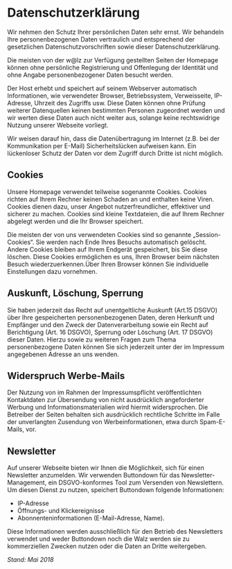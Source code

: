 # Datenschutzerklärung

Wir nehmen den Schutz Ihrer persönlichen Daten sehr ernst. Wir behandeln Ihre
personenbezogenen Daten vertraulich und entsprechend der gesetzlichen
Datenschutzvorschriften sowie dieser Datenschutzerklärung.

Die meisten von der w@lz zur Verfügung gestellten Seiten der Homepage können
ohne persönliche Registrierung und Offenlegung der Identität und ohne Angabe
personenbezogener Daten besucht werden.

Der Host erhebt und speichert auf seinem Webserver automatisch Informationen,
wie verwendeter Browser, Betriebssystem, Verweisseite, IP-Adresse, Uhrzeit des
Zugriffs usw. Diese Daten können ohne Prüfung weiterer Datenquellen keinen
bestimmten Personen zugeordnet werden und wir werten diese Daten auch nicht
weiter aus, solange keine rechtswidrige Nutzung unserer Webseite vorliegt.

Wir weisen darauf hin, dass die Datenübertragung im Internet (z.B. bei der
Kommunikation per E-Mail) Sicherheitslücken aufweisen kann. Ein lückenloser
Schutz der Daten vor dem Zugriff durch Dritte ist nicht möglich.

## Cookies

Unsere Homepage verwendet teilweise sogenannte Cookies. Cookies richten auf
Ihrem Rechner keinen Schaden an und enthalten keine Viren. Cookies dienen dazu,
unser Angebot nutzerfreundlicher, effektiver und sicherer zu machen. Cookies
sind kleine Textdateien, die auf Ihrem Rechner abgelegt werden und die Ihr
Browser speichert.

Die meisten der von uns verwendeten Cookies sind so genannte „Session-Cookies“.
Sie werden nach Ende Ihres Besuchs automatisch gelöscht. Andere Cookies bleiben
auf Ihrem Endgerät gespeichert, bis Sie diese löschen. Diese Cookies ermöglichen
es uns, Ihren Browser beim nächsten Besuch wiederzuerkennen.Über Ihren Browser
können Sie individuelle Einstellungen dazu vornehmen.

## Auskunft, Löschung, Sperrung

Sie haben jederzeit das Recht auf unentgeltliche Auskunft (Art.15 DSGVO) über
Ihre gespeicherten personenbezogenen Daten, deren Herkunft und Empfänger und den
Zweck der Datenverarbeitung sowie ein Recht auf Berichtigung (Art. 16 DSGVO),
Sperrung oder Löschung (Art. 17 DSGVO) dieser Daten. Hierzu sowie zu weiteren
Fragen zum Thema personenbezogene Daten können Sie sich jederzeit unter der im
Impressum angegebenen Adresse an uns wenden.

## Widerspruch Werbe-Mails

Der Nutzung von im Rahmen der Impressumspflicht veröffentlichten Kontaktdaten
zur Übersendung von nicht ausdrücklich angeforderter Werbung und
Informationsmaterialien wird hiermit widersprochen. Die Betreiber der Seiten
behalten sich ausdrücklich rechtliche Schritte im Falle der unverlangten
Zusendung von Werbeinformationen, etwa durch Spam-E-Mails, vor.

## Newsletter

Auf unserer Webseite bieten wir Ihnen die Möglichkeit, sich für einen Newsletter
anzumelden. Wir verwenden Buttondown für das Newsletter-Management, ein
DSGVO-konformes Tool zum Versenden von Newslettern. Um diesen Dienst zu nutzen,
speichert Buttondown folgende Informationen:

- IP-Adresse
- Öffnungs- und Klickereignisse
- Abonnenteninformationen (E-Mail-Adresse, Name).

Diese Informationen werden ausschließlich für den Betrieb des Newsletters
verwendet und weder Buttondown noch die Walz werden sie zu kommerziellen Zwecken
nutzen oder die Daten an Dritte weitergeben.

_Stand: Mai 2018_
